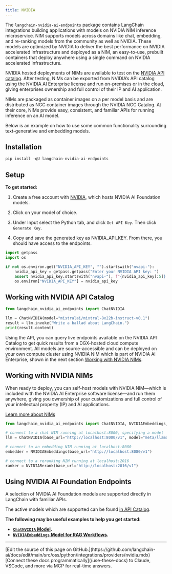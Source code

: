```yaml
---
title: NVIDIA
---
```


The `langchain-nvidia-ai-endpoints` package contains LangChain integrations building applications with models on
NVIDIA NIM inference microservice. NIM supports models across domains like chat, embedding, and re-ranking models
from the community as well as NVIDIA. These models are optimized by NVIDIA to deliver the best performance on NVIDIA
accelerated infrastructure and deployed as a NIM, an easy-to-use, prebuilt containers that deploy anywhere using a single
command on NVIDIA accelerated infrastructure.

NVIDIA hosted deployments of NIMs are available to test on the [NVIDIA API catalog](https://build.nvidia.com/). After testing,
NIMs can be exported from NVIDIA’s API catalog using the NVIDIA AI Enterprise license and run on-premises or in the cloud,
giving enterprises ownership and full control of their IP and AI application.

NIMs are packaged as container images on a per model basis and are distributed as NGC container images through the NVIDIA NGC Catalog.
At their core, NIMs provide easy, consistent, and familiar APIs for running inference on an AI model.

Below is an example on how to use some common functionality surrounding text-generative and embedding models.

## Installation

```python
pip install -qU langchain-nvidia-ai-endpoints
```

## Setup

**To get started:**

1. Create a free account with [NVIDIA](https://build.nvidia.com/), which hosts NVIDIA AI Foundation models.

2. Click on your model of choice.

3. Under Input select the Python tab, and click `Get API Key`. Then click `Generate Key`.

4. Copy and save the generated key as NVIDIA_API_KEY. From there, you should have access to the endpoints.

```python
import getpass
import os

if not os.environ.get("NVIDIA_API_KEY", "").startswith("nvapi-"):
    nvidia_api_key = getpass.getpass("Enter your NVIDIA API key: ")
    assert nvidia_api_key.startswith("nvapi-"), f"{nvidia_api_key[:5]}... is not a valid key"
    os.environ["NVIDIA_API_KEY"] = nvidia_api_key
```
## Working with NVIDIA API Catalog

```python
from langchain_nvidia_ai_endpoints import ChatNVIDIA

llm = ChatNVIDIA(model="mistralai/mixtral-8x22b-instruct-v0.1")
result = llm.invoke("Write a ballad about LangChain.")
print(result.content)
```

Using the API, you can query live endpoints available on the NVIDIA API Catalog to get quick results from a DGX-hosted cloud compute environment. All models are source-accessible and can be deployed on your own compute cluster using NVIDIA NIM which is part of NVIDIA AI Enterprise, shown in the next section [Working with NVIDIA NIMs](#working-with-nvidia-nims).

## Working with NVIDIA NIMs
When ready to deploy, you can self-host models with NVIDIA NIM—which is included with the NVIDIA AI Enterprise software license—and run them anywhere, giving you ownership of your customizations and full control of your intellectual property (IP) and AI applications.

[Learn more about NIMs](https://developer.nvidia.com/blog/nvidia-nim-offers-optimized-inference-microservices-for-deploying-ai-models-at-scale/)

```python
from langchain_nvidia_ai_endpoints import ChatNVIDIA, NVIDIAEmbeddings, NVIDIARerank

# connect to a chat NIM running at localhost:8000, specifying a model
llm = ChatNVIDIA(base_url="http://localhost:8000/v1", model="meta/llama3-8b-instruct")

# connect to an embedding NIM running at localhost:8080
embedder = NVIDIAEmbeddings(base_url="http://localhost:8080/v1")

# connect to a reranking NIM running at localhost:2016
ranker = NVIDIARerank(base_url="http://localhost:2016/v1")
```

## Using NVIDIA AI Foundation Endpoints

A selection of NVIDIA AI Foundation models are supported directly in LangChain with familiar APIs.

The active models which are supported can be found [in API Catalog](https://build.nvidia.com/).

**The following may be useful examples to help you get started:**
- **[`ChatNVIDIA` Model](/oss/python/integrations/chat/nvidia_ai_endpoints).**
- **[`NVIDIAEmbeddings` Model for RAG Workflows](/oss/python/integrations/text_embedding/nvidia_ai_endpoints).**

---

<Callout icon="pen-to-square" iconType="regular">
    [Edit the source of this page on GitHub.](https://github.com/langchain-ai/docs/edit/main/src/oss/python/integrations/providers/nvidia.mdx)
</Callout>
<Tip icon="terminal" iconType="regular">
    [Connect these docs programmatically](/use-these-docs) to Claude, VSCode, and more via MCP for    real-time answers.
</Tip>
